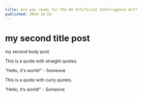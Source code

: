 ```yaml
---
title: Are you ready for the EU Artificial Intelligence Act?
published: 2024-10-24
---
```


# my second title post

my second body post

This is a quote with straight quotes.

"Hello, it's world!" - Someone

This is a quote with curly quotes.

“Hello, it’s world!” - Someone
